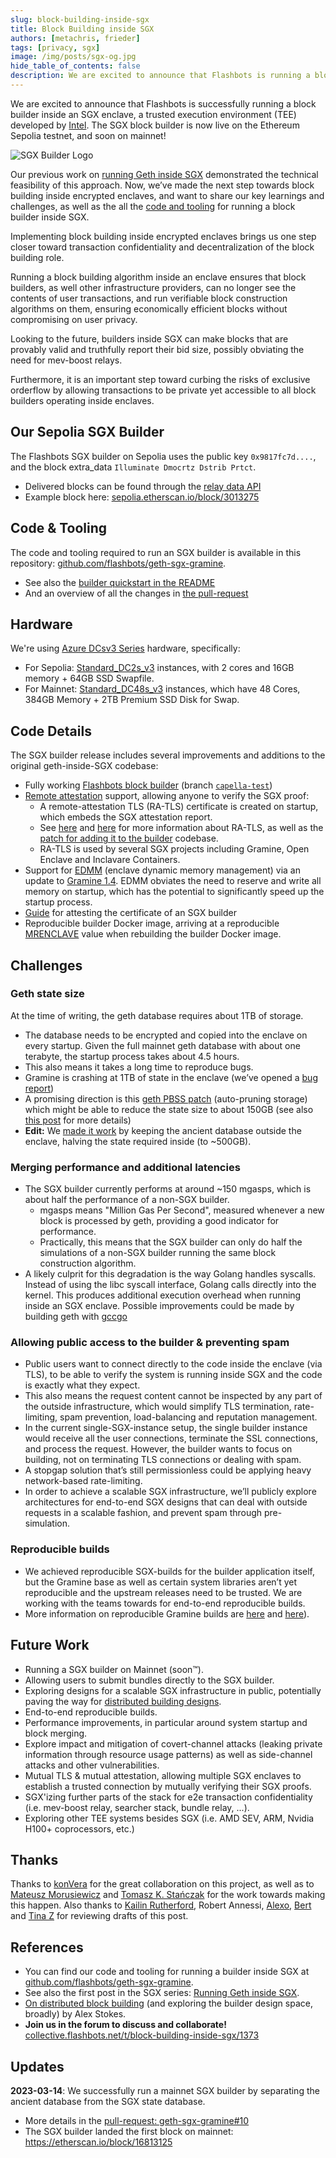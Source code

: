 ```yaml
---
slug: block-building-inside-sgx
title: Block Building inside SGX
authors: [metachris, frieder]
tags: [privacy, sgx]
image: /img/posts/sgx-og.jpg
hide_table_of_contents: false
description: We are excited to announce that Flashbots is running a block builder inside an SGX enclave, and open-sourcing all the components.
---
```


We are excited to announce that Flashbots is successfully running a block builder inside an SGX enclave, a trusted execution environment (TEE) developed by [Intel](https://www.intel.com/content/www/us/en/architecture-and-technology/software-guard-extensions.html). The SGX block builder is now live on the Ethereum Sepolia testnet, and soon on mainnet!

![SGX Builder Logo](/img/posts/sgx-og.jpg)

Our previous work on [running Geth inside SGX](https://writings.flashbots.net/geth-inside-sgx) demonstrated the technical feasibility of this approach. Now, we’ve made the next step towards block building inside encrypted enclaves, and want to share our key learnings and challenges, as well as the all the [code and tooling](https://github.com/flashbots/geth-sgx-gramine) for running a block builder inside SGX.

<!--truncate-->

Implementing block building inside encrypted enclaves brings us one step closer toward transaction confidentiality and decentralization of the block building role.

Running a block building algorithm inside an enclave ensures that block builders, as well other infrastructure providers, can no longer see the contents of user transactions,
and run verifiable block construction algorithms on them, ensuring economically efficient blocks without compromising on user privacy.

Looking to the future, builders inside SGX can make blocks that are provably valid and truthfully report their bid size, possibly obviating the need for mev-boost relays.

Furthermore, it is an important step toward curbing the risks of exclusive orderflow by allowing transactions to be private yet accessible to all block builders operating inside enclaves.

## Our Sepolia SGX Builder

The Flashbots SGX builder on Sepolia uses the public key `0x9817fc7d....`, and the block extra_data `Illuminate Dmocrtz Dstrib Prtct`.

- Delivered blocks can be found through the [relay data API](https://boost-relay-sepolia.flashbots.net/relay/v1/data/bidtraces/proposer_payload_delivered?builder_pubkey=0x9817fc7d5eb7ae1390f0fd64fd94a7d74c669c2fa5b5ef87605177329553853c957c11210537524a895e046d494491b7)
- Example block here: [sepolia.etherscan.io/block/3013275](https://sepolia.etherscan.io/block/3013275)

## Code & Tooling

The code and tooling required to run an SGX builder is available in this repository: [github.com/flashbots/geth-sgx-gramine](https://github.com/flashbots/geth-sgx-gramine).

- See also the [builder quickstart in the README](https://github.com/flashbots/geth-sgx-gramine#builder-quickstart)
- And an overview of all the changes in [the pull-request](https://github.com/flashbots/geth-sgx-gramine/pull/9)


## Hardware

We're using [Azure DCsv3 Series](https://learn.microsoft.com/en-us/azure/virtual-machines/dcv3-series) hardware, specifically:

* For Sepolia: [Standard_DC2s_v3](https://azureprice.net/vm/Standard_DC2s_v3) instances, with 2 cores and 16GB memory + 64GB SSD Swapfile.
* For Mainnet: [Standard_DC48s_v3](https://azureprice.net/vm/Standard_DC48s_v3) instances, which have 48 Cores, 384GB Memory + 2TB Premium SSD Disk for Swap.

## Code Details

The SGX builder release includes several improvements and additions to the original geth-inside-SGX codebase:

- Fully working [Flashbots block builder](https://github.com/flashbots/builder) (branch [`capella-test`](https://github.com/flashbots/builder/tree/capella-test))
- [Remote attestation](https://en.wikipedia.org/wiki/Trusted_Computing#Remote_attestation) support, allowing anyone to verify the SGX proof:
    - A remote-attestation TLS (RA-TLS) certificate is created on startup, which embeds the SGX attestation report.
    - See [here](https://github.com/CCC-Attestation/meetings/blob/main/materials/ShanweiCen_Interoperable_ATLS.pdf) and [here](https://github.com/gramineproject/gramine/pull/1039) for more information about RA-TLS, as well as the [patch for adding it to the builder](https://github.com/flashbots/geth-sgx-gramine/pull/9/files#diff-c0fdcc479c0e7e75defff1b32dbc6d01e39a7d248d4dbcb6709220b85e68c88b) codebase.
    - RA-TLS is used by several SGX projects including Gramine, Open Enclave and Inclavare Containers.
- Support for [EDMM](https://gramine.readthedocs.io/en/stable/sgx-intro.html#term-edmm) (enclave dynamic memory management) via an update to [Gramine 1.4](https://github.com/gramineproject/gramine/releases/tag/v1.4). EDMM obviates the need to reserve and write all memory on startup, which has the potential to significantly speed up the startup process.
- [Guide](https://github.com/flashbots/geth-sgx-gramine#attest-enclave) for attesting the certificate of an SGX builder
- Reproducible builder Docker image, arriving at a reproducible [MRENCLAVE](https://www.intel.com/content/www/us/en/developer/articles/technical/introduction-to-intel-sgx-sealing.html) value when rebuilding the builder Docker image.


## Challenges

### Geth state size

At the time of writing, the geth database requires about 1TB of storage.

- The database needs to be encrypted and copied into the enclave on every startup. Given the full mainnet geth database with about one terabyte, the startup process takes about 4.5 hours.
- This also means it takes a long time to reproduce bugs.
- Gramine is crashing at 1TB of state in the enclave (we’ve opened a [bug report](https://github.com/gramineproject/gramine/issues/1207))
- A promising direction is this [geth PBSS patch](https://github.com/ethereum/go-ethereum/pull/26274) (auto-pruning storage) which might be able to reduce the state size to about 150GB (see also [this post](https://nodereal.io/blog/en/geth-path-based-storage-model-and-newly-inline-state-prune/) for more details)
- **Edit:** We [made it work](https://github.com/flashbots/geth-sgx-gramine/pull/10) by keeping the ancient database outside the enclave, halving the state required inside (to ~500GB).

### Merging performance and additional latencies
- The SGX builder currently performs at around ~150 mgasps, which is about half the performance of a non-SGX builder.
    - mgasps means "Million Gas Per Second", measured whenever a new block is processed by geth, providing a good indicator for performance.
    - Practically, this means that the SGX builder can only do half the simulations of a non-SGX builder running the same block construction algorithm.
- A likely culprit for this degradation is the way Golang handles syscalls. Instead of using the libc syscall interface, Golang calls directly into the kernel. This produces additional execution overhead when running inside an SGX enclave. Possible improvements could be made by building geth with [gccgo](https://go.dev/doc/install/gccgo)

### Allowing public access to the builder & preventing spam
- Public users want to connect directly to the code inside the enclave (via TLS), to be able to verify the system is running inside SGX and the code is exactly what they expect.
- This also means the request content cannot be inspected by any part of the outside infrastructure, which would simplify TLS termination, rate-limiting, spam prevention, load-balancing and reputation management.
- In the current single-SGX-instance setup, the single builder instance would receive all the user connections, terminate the SSL connections, and process the request. However, the builder wants to focus on building, not on terminating TLS connections or dealing with spam.
- A stopgap solution that’s still permissionless could be applying heavy network-based rate-limiting.
- In order to achieve a scalable SGX infrastructure, we’ll publicly explore architectures for end-to-end SGX designs that can deal with outside requests in a scalable fashion, and prevent spam through pre-simulation.

### Reproducible builds
- We achieved reproducible SGX-builds for the builder application itself, but the Gramine base as well as certain system libraries aren’t yet reproducible and the upstream releases need to be trusted. We are working with the teams towards for end-to-end reproducible builds.
- More information on reproducible Gramine builds are [here](https://github.com/gramineproject/gramine/issues/153) and [here](https://github.com/flashbots/geth-sgx-gramine/issues/4)).

## Future Work

- Running a SGX builder on Mainnet (soon™️).
- Allowing users to submit bundles directly to the SGX builder.
- Exploring designs for a scalable SGX infrastructure in public, potentially paving the way for [distributed building designs](https://github.com/flashbots/mev-boost/issues/139).
- End-to-end reproducible builds.
- Performance improvements, in particular around system startup and block merging.
- Explore impact and mitigation of covert-channel attacks (leaking private information through resource usage patterns) as well as side-channel attacks and other vulnerabilities.
- Mutual TLS & mutual attestation, allowing multiple SGX enclaves to establish a trusted connection by mutually verifying their SGX proofs.
- SGX'izing further parts of the stack for e2e transaction confidentiality (i.e. mev-boost relay, searcher stack, bundle relay, ...).
- Exploring other TEE systems besides SGX (i.e. AMD SEV, ARM, Nvidia H100+ coprocessors, etc.)

## Thanks

Thanks to [konVera](https://konvera.io) for the great collaboration on this project, as well as to [Mateusz Morusiewicz](https://twitter.com/mmrosum) and [Tomasz K. Stańczak](https://twitter.com/tkstanczak) for the work towards making this happen.
Also thanks to [Kailin Rutherford](https://twitter.com/imkailin), Robert Annessi, [Alexo](https://twitter.com/ObadiaAlex), [Bert](https://twitter.com/bertcmiller) and [Tina Z](https://twitter.com/tzhen) for reviewing drafts of this post.

## References

* You can find our code and tooling for running a builder inside SGX at [github.com/flashbots/geth-sgx-gramine](https://github.com/flashbots/geth-sgx-gramine).
* See also the first post in the SGX series: [Running Geth inside SGX](https://writings.flashbots.net/geth-inside-sgx).
* [On distributed block building](https://github.com/flashbots/mev-boost/issues/139) (and exploring the builder design space, broadly) by Alex Stokes.
* **Join us in the forum to discuss and collaborate!** [collective.flashbots.net/t/block-building-inside-sgx/1373](https://collective.flashbots.net/t/block-building-inside-sgx/1373)

## Updates

**2023-03-14**: We successfully run a mainnet SGX builder by separating the ancient database from the SGX state database.

* More details in the [pull-request: geth-sgx-gramine#10](https://github.com/flashbots/geth-sgx-gramine/pull/10)
* The SGX builder landed the first block on mainnet: https://etherscan.io/block/16813125